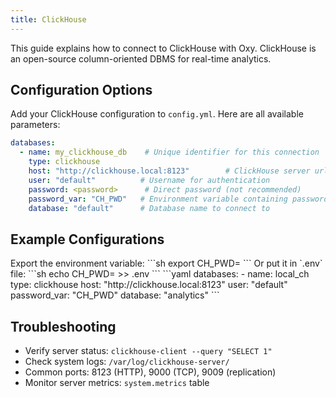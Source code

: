 ```yaml
---
title: ClickHouse
---
```


This guide explains how to connect to ClickHouse with Oxy. ClickHouse is an open-source column-oriented DBMS for real-time analytics.

## Configuration Options

Add your ClickHouse configuration to `config.yml`. Here are all available parameters:

```yaml
databases:
  - name: my_clickhouse_db    # Unique identifier for this connection
    type: clickhouse
    host: "http://clickhouse.local:8123"        # ClickHouse server url with protocol://hostname:port
    user: "default"          # Username for authentication
    password: <password>      # Direct password (not recommended)
    password_var: "CH_PWD"   # Environment variable containing password (recommended)
    database: "default"      # Database name to connect to
```

## Example Configurations
<Steps>
<Step title="Prepare password environment variable">
Export the environment variable:
```sh
export CH_PWD=<your password>
```
Or put it in `.env` file:
```sh
echo CH_PWD=<your password> >> .env
```
</Step>

<Step title="Add ClickHouse configuration">
```yaml
databases:
  - name: local_ch
    type: clickhouse
    host: "http://clickhouse.local:8123"
    user: "default"
    password_var: "CH_PWD"
    database: "analytics"
```
</Step>
</Steps>

## Troubleshooting

- Verify server status: `clickhouse-client --query "SELECT 1"`
- Check system logs: `/var/log/clickhouse-server/`
- Common ports: 8123 (HTTP), 9000 (TCP), 9009 (replication)
- Monitor server metrics: `system.metrics` table
